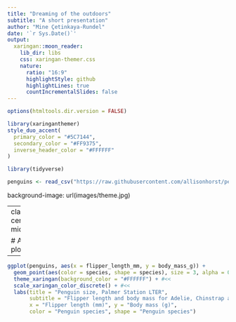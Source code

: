 ```yaml
---
title: "Dreaming of the outdoors"
subtitle: "A short presentation"  
author: "Mine Çetinkaya-Rundel"
date: '`r Sys.Date()`'
output:
  xaringan::moon_reader:
    lib_dir: libs
    css: xaringan-themer.css
    nature:
      ratio: "16:9"
      highlightStyle: github
      highlightLines: true
      countIncrementalSlides: false
---
```


```r
options(htmltools.dir.version = FALSE)
```

```r
library(xaringanthemer)
style_duo_accent(
  primary_color = "#5C7144",
  secondary_color = "#FF9375",
  inverse_header_color = "#FFFFFF"
)
```

```r
library(tidyverse)

penguins <- read_csv("https://raw.githubusercontent.com/allisonhorst/penguins/master/data/penguins_size.csv")
```


background-image: url(images/theme.jpg)

---
class: center, middle

# A plot!

---

```r
ggplot(penguins, aes(x = flipper_length_mm, y = body_mass_g)) +
  geom_point(aes(color = species, shape = species), size = 3, alpha = 0.8) +
  theme_xaringan(background_color = "#FFFFFF") + #<<
  scale_xaringan_color_discrete() + #<<
  labs(title = "Penguin size, Palmer Station LTER",
       subtitle = "Flipper length and body mass for Adelie, Chinstrap and Gentoo Penguins",
       x = "Flipper length (mm)", y = "Body mass (g)",
       color = "Penguin species", shape = "Penguin species")
```

